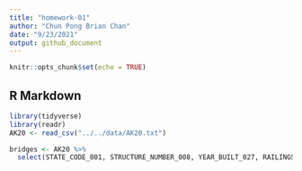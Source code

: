 ```yaml
---
title: "homework-01"
author: "Chun Pong Brian Chan"
date: "9/23/2021"
output: github_document
---
```


```r
knitr::opts_chunk$set(echo = TRUE)
```

## R Markdown


```r
library(tidyverse)
library(readr)
AK20 <- read_csv("../../data/AK20.txt")
```



```r
bridges <- AK20 %>%
  select(STATE_CODE_001, STRUCTURE_NUMBER_008, YEAR_BUILT_027, RAILINGS_036A, TRANSITIONS_036B, APPR_RAIL_036C, LOCATION_009)
```

